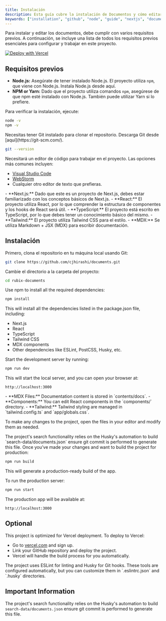 ```yaml
---
title: Instalación
description: Esta guía cubre la instalación de Documentos y cómo editar su nuevo proyecto.
keywords: ["installation", "github", "node", "guide", "nextjs", "documents"]
---
```


Para instalar y editar los documentos, debe cumplir con varios requisitos previos. A continuación, se incluye una lista de todos los requisitos previos esenciales para configurar y trabajar en este proyecto.

[![Deploy with Vercel](https://vercel.com/button)](https://vercel.com/new/clone?repository-url=https%3A%2F%2Fgithub.com%2Frubixvi%2Frubix-documents&project-name=my-documents&repository-name=my-documents&demo-title=Documents&demo-description=This%20Document%20Starter%20Kit%20is%20developed%20with%20Next.js%2C%20Tailwind%20CSS%20and%20TypeScript.%20It%20serves%20as%20a%20flexible%20and%20scalable%20foundation%20for%20building%20documentation%20websites%20or%20content-driven%20projects.&demo-url=https%3A%2F%2Frubix-documents.vercel.app%2F&demo-image=https%3A%2F%2Fgithub.com%2Frubixvi%2Frubix-documents%2Fblob%2Fmain%2Fpublic%2Fscreens%2Fscreen-1.png)

## Requisitos previos

<Step>
<StepItem title="Requisitos del sistema">

- **Node.js:** Asegúrate de tener instalado Node.js. El proyecto utiliza `npm`, que viene con Node.js. Instala Node.js desde aquí.
- **NPM or Yarn:** Dado que el proyecto utiliza comandos `npm`, asegúrese de que npm esté instalado con Node.js. También puede utilizar Yarn si lo prefiere.

Para verificar la instalación, ejecute:

```bash
node -v
npm -v
```

</StepItem>
<StepItem title="Git">
Necesitas tener Git instalado para clonar el repositorio. Descarga Git desde [aquí](https://git-scm.com/).

```bash
git --version
```

</StepItem>
<StepItem title="Editor de código">
Necesitará un editor de código para trabajar en el proyecto. Las opciones más comunes incluyen:

- [Visual Studio Code](https://code.visualstudio.com/)
- [WebStorm](https://www.jetbrains.com/webstorm/)
- Cualquier otro editor de texto que prefieras.

</StepItem>
<StepItem title="Conocimiento requerido">
- **Next.js:** Dado que este es un proyecto de Next.js, debes estar familiarizado con los conceptos básicos de Next.js.
- **React:** El proyecto utiliza React, por lo que comprender la estructura de componentes y los hooks de React será útil.
- **TypeScript:** El proyecto está escrito en TypeScript, por lo que debes tener un conocimiento básico del mismo.
- **Tailwind:** El proyecto utiliza Tailwind CSS para el estilo.
- **MDX:** Se utiliza Markdown + JSX (MDX) para escribir documentación.

</StepItem>
</Step>

## Instalación

<Step>
<StepItem title="Clonar el repositorio">
Primero, clona el repositorio en tu máquina local usando Git:

```bash
git clone https://github.com/cjhirashi/documents.git
```

Cambie el directorio a la carpeta del proyecto:

```bash
cd rubix-documents
```

</StepItem>
<StepItem title="Install Dependencies">
Use npm to install all the required dependencies:

```bash
npm install
```

This will install all the dependencies listed in the package.json file, including:

- Next.js
- React
- TypeScript
- Tailwind CSS
- MDX components
- Other dependencies like ESLint, PostCSS, Husky, etc.

</StepItem>

<StepItem title="Running the Development Server">
Start the development server by running:

```bash
npm run dev
```

This will start the local server, and you can open your browser at:

```arduino
http://localhost:3000
```

</StepItem>

<StepItem title="Editing the Project">
  - **MDX Files:** Documentation content is stored in `contents/docs`.
  - **Components:** You can edit React components in the `components/` directory.
  - **Tailwind:** Tailwind styling are managed in `tailwind.config.ts` and `app/globals.css`.

To make any changes to the project, open the files in your editor and modify them as needed.

<Note title="Required" type="danger">
  The project's search functionality relies on the Husky's automation to build
  `search-data/documents.json` ensure git commit is performed to generate this
  file.
</Note>

</StepItem>
<StepItem title="Building for Production">
Once you’ve made your changes and want to build the project for production:

```bash
npm run build
```

This will generate a production-ready build of the app.

</StepItem>
<StepItem title="Running Production Server">
To run the production server:

```bash
npm run start
```

The production app will be available at:

```arduino
http://localhost:3000
```

</StepItem>
</Step>

## Optional

<Step>
<StepItem title="Deploying to Vercel">
This project is optimized for Vercel deployment. To deploy to Vercel:

- Go to [vercel.com](https://vercel.com/) and sign up.
- Link your GitHub repository and deploy the project.
- Vercel will handle the build process for you automatically.
</StepItem>
<StepItem title="Linting and Pre-commit Hooks">
The project uses ESLint for linting and Husky for Git hooks. These tools are configured automatically, but you can customize them in `.eslintrc.json` and `.husky` directories.
</StepItem>
</Step>

## Important Information

The project's search functionality relies on the Husky's automation to build `search-data/documents.json` ensure git commit is performed to generate this file.
